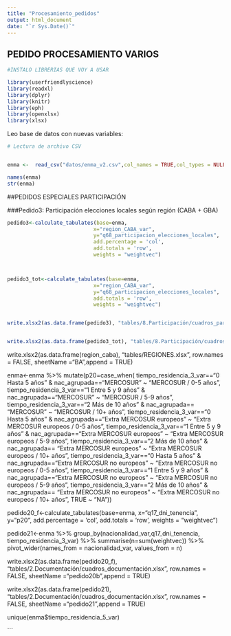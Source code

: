 ```yaml
---
title: "Procesamiento_pedidos"
output: html_document
date: "`r Sys.Date()`"
---
```



## PEDIDO PROCESAMIENTO VARIOS


```r

#INSTALO LIBRERIAS QUE VOY A USAR

library(userfriendlyscience)
library(readxl)
library(dplyr)
library(knitr)
library(eph)
library(openxlsx)
library(xlsx)


```


Leo base de datos con nuevas variables:


```r

# Lectura de archivo CSV


enma <-  read_csv("datos/enma_v2.csv",col_names = TRUE,col_types = NULL)


```

```r
names(enma)
str(enma)

```

##PEDIDOS ESPECIALES PARTICIPACIÓN

###Pedido3: Participación elecciones locales según región (CABA + GBA)
```r

pedido3<-calculate_tabulates(base=enma,
                            x="region_CABA_var",
                            y="q68_participacion_elecciones_locales",
                            add.percentage = 'col',
                            add.totals = 'row',
                            weights = "weightvec")



pedido3_tot<-calculate_tabulates(base=enma,
                            x="region_CABA_var",
                            y="q68_participacion_elecciones_locales",
                            add.totals = 'row',
                            weights = "weightvec")


write.xlsx2(as.data.frame(pedido3), "tables/8.Participación/cuadros_participacion.xlsx", row.names = FALSE, sheetName ="pedido41",append = TRUE)


write.xlsx2(as.data.frame(pedido3_tot), "tables/8.Participación/cuadros_participacion.xlsx", row.names = FALSE, sheetName ="pedido41_tot",append = TRUE)

```







write.xlsx2(as.data.frame(region_caba), "tables/REGIONES.xlsx", row.names = FALSE, sheetName ="BA",append = TRUE)


enma<-enma %>% 
  mutate(p20=case_when(
    tiempo_residencia_3_var=="0 Hasta 5 años" & nac_agrupada=="MERCOSUR" ~ "MERCOSUR / 0-5 años",
    tiempo_residencia_3_var=="1 Entre 5 y 9 años" & nac_agrupada=="MERCOSUR" ~ "MERCOSUR / 5-9 años",
    tiempo_residencia_3_var=="2 Más de 10 años" & nac_agrupada== "MERCOSUR" ~ "MERCOSUR / 10+ años",
    tiempo_residencia_3_var=="0 Hasta 5 años" & nac_agrupada=="Extra MERCOSUR europeos" ~ "Extra MERCOSUR europeos / 0-5 años",
    tiempo_residencia_3_var=="1 Entre 5 y 9 años" & nac_agrupada=="Extra MERCOSUR europeos" ~ "Extra MERCOSUR europeos / 5-9 años",
    tiempo_residencia_3_var=="2 Más de 10 años" & nac_agrupada== "Extra MERCOSUR europeos" ~ "Extra MERCOSUR europeos / 10+ años",
   tiempo_residencia_3_var=="0 Hasta 5 años" & nac_agrupada=="Extra MERCOSUR no europeos" ~ "Extra MERCOSUR no europeos / 0-5 años",
    tiempo_residencia_3_var=="1 Entre 5 y 9 años" & nac_agrupada=="Extra MERCOSUR no europeos" ~ "Extra MERCOSUR no europeos / 5-9 años",
    tiempo_residencia_3_var=="2 Más de 10 años" & nac_agrupada== "Extra MERCOSUR no europeos" ~ "Extra MERCOSUR no europeos / 10+ años",
   TRUE ~ "NA"))
  

pedido20_f<-calculate_tabulates(base=enma,
                            x="q17_dni_tenencia",
                            y="p20",
                            add.percentage = 'col',
                            add.totals = 'row',
                            weights = "weightvec")

                            
pedido21<-enma %>% 
  group_by(nacionalidad_var,q17_dni_tenencia, tiempo_residencia_3_var) %>%   summarise(n=sum(weightvec)) %>%  pivot_wider(names_from = nacionalidad_var, values_from = n)



write.xlsx2(as.data.frame(pedido20_f), "tables/2.Documentación/cuadros_documentación.xlsx", row.names = FALSE, sheetName ="pedido20b",append = TRUE)


write.xlsx2(as.data.frame(pedido21), "tables/2.Documentación/cuadros_documentación.xlsx", row.names = FALSE, sheetName ="pedido21",append = TRUE)


unique(enma$tiempo_residencia_5_var)

```

